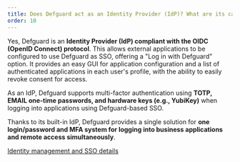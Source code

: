 ```yaml
---
title: Does Defguard act as an Identity Provider (IdP)? What are its capabilities in this regard?
order: 10
---
```


Yes, Defguard is an **Identity Provider (IdP) compliant with the OIDC (OpenID Connect) protocol**. This allows external applications to be configured to use Defguard as SSO, offering a "Log in with Defguard" option. It provides an easy GUI for application configuration and a list of authenticated applications in each user's profile, with the ability to easily revoke consent for access.

As an IdP, Defguard supports multi-factor authentication using **TOTP, EMAIL one-time passwords, and hardware keys (e.g., YubiKey)** when logging into applications using Defguard-based SSO.

Thanks to its built-in IdP, Defguard provides a single solution for **one login/password and MFA system for logging into business applications and remote access simultaneously**.

[Identity management and SSO details](https://docs.defguard.net/features/openid-connect)
